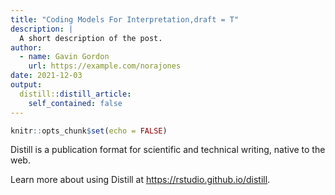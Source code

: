 ```yaml
---
title: "Coding Models For Interpretation,draft = T"
description: |
  A short description of the post.
author:
  - name: Gavin Gordon
    url: https://example.com/norajones
date: 2021-12-03
output:
  distill::distill_article:
    self_contained: false
---
```



```r
knitr::opts_chunk$set(echo = FALSE)
```

Distill is a publication format for scientific and technical writing, native to the web.

Learn more about using Distill at <https://rstudio.github.io/distill>.


